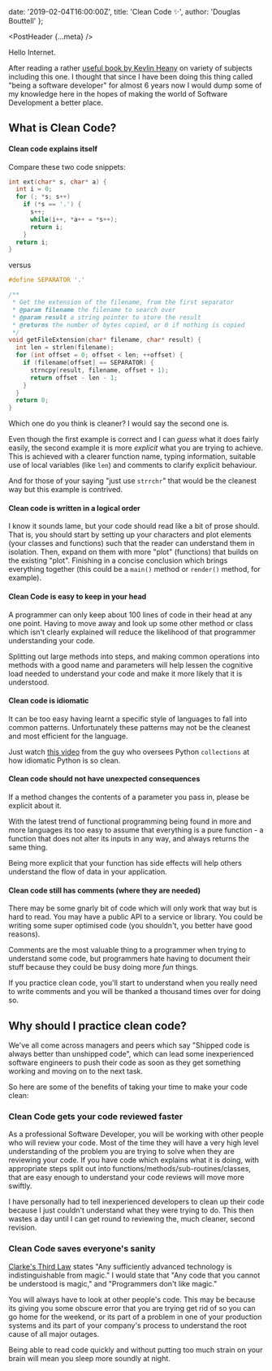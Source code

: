   date: '2019-02-04T16:00:00Z',
  title: 'Clean Code ✨',
  author: 'Douglas Bouttell'
};

<PostHeader {...meta} />

Hello Internet.

After reading a rather
[useful book by Kevlin Heany](https://www.amazon.co.uk/dp/0596809484) on variety
of subjects including this one. I thought that since I have been doing this
thing called "being a software developer" for almost 6 years now I would dump
some of my knowledge here in the hopes of making the world of Software
Development a better place.

## What is Clean Code?

#### Clean code explains itself

Compare these two code snippets:

```c
int ext(char* s, char* a) {
  int i = 0;
  for (; *s; s++)
    if (*s == '.') {
      s++;
      while(i++, *a++ = *s++);
      return i;
    }
  return i;
}
```

versus

```c
#define SEPARATOR '.'

/**
 * Get the extension of the filename, from the first separator
 * @param filename the filename to search over
 * @param result a string pointer to store the result
 * @returns the number of bytes copied, or 0 if nothing is copied
 */
void getFileExtension(char* filename, char* result) {
  int len = strlen(filename);
  for (int offset = 0; offset < len; ++offset) {
    if (filename[offset] == SEPARATOR) {
      strncpy(result, filename, offset + 1);
      return offset - len - 1;
    }
  }
  return 0;
}

```

Which one do you think is cleaner? I would say the second one is.

Even though the first example is correct and I can _guess_ what it does fairly
easily, the second example it is more _explicit_ what you are trying to achieve.
This is achieved with a clearer function name, typing information, suitable use
of local variables (like `len`) and comments to clarify explicit behaviour.

And for those of your saying "just use `strrchr`" that would be the cleanest way
but this example is contrived.

#### Clean code is written in a logical order

I know it sounds lame, but your code should read like a bit of prose should.
That is, you should start by setting up your characters and plot elements (your
classes and functions) such that the reader can understand them in isolation.
Then, expand on them with more "plot" (functions) that builds on the existing
"plot". Finishing in a concise conclusion which brings everything together (this
could be a `main()` method or `render()` method, for example).

#### Clean Code is easy to keep in your head

A programmer can only keep about 100 lines of code in their head at any one
point. Having to move away and look up some other method or class which isn't
clearly explained will reduce the likelihood of that programmer understanding
your code.

Splitting out large methods into steps, and making common operations into
methods with a good name and parameters will help lessen the cognitive load
needed to understand your code and make it more likely that it is understood.

#### Clean code is idiomatic

It can be too easy having learnt a specific style of languages to fall into
common patterns. Unfortunately these patterns may not be the cleanest and most
efficient for the language.

Just watch [this video](https://www.youtube.com/watch?v=OSGv2VnC0go) from the
guy who oversees Python `collections` at how idiomatic Python is so clean.

#### Clean code should not have unexpected consequences

If a method changes the contents of a parameter you pass in, please be explicit
about it.

With the latest trend of functional programming being found in more and more
languages its too easy to assume that everything is a pure function - a function
that does not alter its inputs in any way, and always returns the same thing.

Being more explicit that your function has side effects will help others
understand the flow of data in your application.

#### Clean code still has comments (where they are needed)

There may be some gnarly bit of code which will only work that way but is hard
to read. You may have a public API to a service or library. You could be writing
some super optimised code (you shouldn't, you better have good reasons).

Comments are the most valuable thing to a programmer when trying to understand
some code, but programmers hate having to document their stuff because they
could be busy doing more _fun_ things.

If you practice clean code, you'll start to understand when you really need to
write comments and you will be thanked a thousand times over for doing so.

## Why should I practice clean code?

We've all come across managers and peers which say "Shipped code is always
better than unshipped code", which can lead some inexperienced software
engineers to push their code as soon as they get something working and moving on
to the next task.

So here are some of the benefits of taking your time to make your code clean:

### Clean Code gets your code reviewed faster

As a professional Software Developer, you will be working with other people who
will review your code. Most of the time they will have a very high level
understanding of the problem you are trying to solve when they are reviewing
your code. If you have code which explains what it is doing, with appropriate
steps split out into functions/methods/sub-routines/classes, that are easy
enough to understand your code reviews will move more swiftly.

I have personally had to tell inexperienced developers to clean up their code
because I just couldn't understand what they were trying to do. This then wastes
a day until I can get round to reviewing the, much cleaner, second revision.

### Clean Code saves everyone's sanity

[Clarke's Third Law](https://en.wikipedia.org/wiki/Clarke%27s_three_laws) states
"Any sufficiently advanced technology is indistinguishable from magic." I would
state that "Any code that you cannot be understood is magic," and "Programmers
don't like magic."

You will always have to look at other people's code. This may be because its
giving you some obscure error that you are trying get rid of so you can go home
for the weekend, or its part of a problem in one of your production systems and
its part of your company's process to understand the root cause of all major
outages.

Being able to read code quickly and without putting too much strain on your
brain will mean you sleep more soundly at night.

